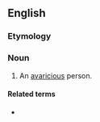 {{also|money-grubber}}

==English==

===Etymology===
{{compound|en|money|grubber}}

===Noun===
{{en-noun}}

# An [[avaricious]] person.

====Related terms====
* {{l|en|money-grubbing}}
